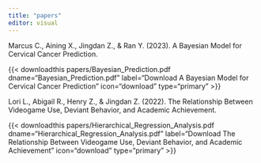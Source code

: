```yaml
---
title: "papers"
editor: visual
---
```


Marcus C., Aining X., Jingdan Z., & Ran Y. (2023). A Bayesian Model for Cervical Cancer Prediction.

{{< downloadthis papers/Bayesian_Prediction.pdf dname="Bayesian_Prediction.pdf" label="Download A Bayesian Model for Cervical Cancer Prediction" icon="download" type="primary" >}}

Lori L., Abigail R., Henry Z., & Jingdan Z. (2022). The Relationship Between Videogame Use, Deviant Behavior, and Academic Achievement.

{{< downloadthis papers/Hierarchical_Regression_Analysis.pdf dname="Hierarchical_Regression_Analysis.pdf" label="Download The Relationship Between Videogame Use, Deviant Behavior, and Academic Achievement" icon="download" type="primary" >}}
